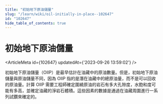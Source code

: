 ```yaml
---
title: "初始地下原油儲量"
slug: "/learn/wiki/oil-initially-in-place--102647"
id: "102647"
hide_table_of_contents: true
---
```



# 初始地下原油儲量

<ArticleMeta id={102647} updatedAt={'2023-09-26 13:59:02'} />
<div className='border-solid border-b border-t-0 my-4 border-[var(--ifm-color-gray-300)]' />

初始地下原油儲量（OIIP）是最早估計在油藏中的原油數量。但是，初始地下原油儲量與原油儲量不同，因為 OIIP 指的是潛在油藏中的總原油量，而不是可以回收的原油量。計算 OIIP 需要工程師確定圍繞原油的岩石有多大孔隙度，水飽和度可能有多高，並確定油藏的淨岩石體積。這些因素的數據是通過在油藏周圍進行一系列試鑽來確定的。
